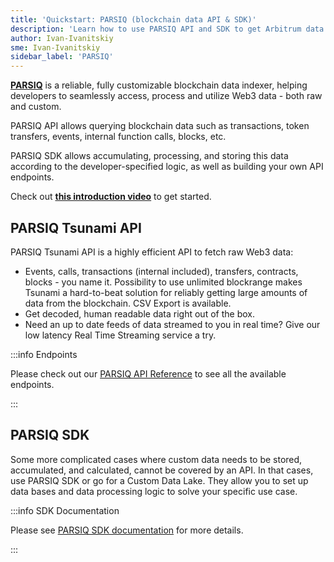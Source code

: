 ```yaml
---
title: 'Quickstart: PARSIQ (blockchain data API & SDK)'
description: 'Learn how to use PARSIQ API and SDK to get Arbitrum data'
author: Ivan-Ivanitskiy
sme: Ivan-Ivanitskiy
sidebar_label: 'PARSIQ'
---
```


**[PARSIQ](https://www.parsiq.net/)** is a reliable, fully customizable blockchain data indexer, helping developers to seamlessly access, process and utilize Web3 data - both raw and custom.

PARSIQ API allows querying blockchain data such as transactions, token transfers, events, internal function calls, blocks, etc.

PARSIQ SDK allows accumulating, processing, and storing this data according to the developer-specified logic, as well as building your own API endpoints.

Check out **[this introduction video](https://www.youtube.com/watch?v=kQJYJGt62hc)**
to get started.

## PARSIQ Tsunami API

PARSIQ Tsunami API is a highly efficient API to fetch raw Web3 data:

- Events, calls, transactions (internal included), transfers, contracts, blocks - you name it. Possibility to use unlimited blockrange makes Tsunami a hard-to-beat solution for reliably getting large amounts of data from the blockchain. CSV Export is available.
- Get decoded, human readable data right out of the box.
- Need an up to date feeds of data streamed to you in real time? Give our low latency Real Time Streaming service a try.

:::info Endpoints

Please check out our [PARSIQ API Reference](https://docs.parsiq.net/reference/introduction) to see all the available endpoints.

:::

## PARSIQ SDK

Some more complicated cases where custom data needs to be stored, accumulated, and calculated, cannot be covered by an API. In that cases, use PARSIQ SDK or go for a Custom Data Lake. They allow you to set up data bases and data processing logic to solve your specific use case.

:::info SDK Documentation

Please see [PARSIQ SDK documentation](https://docs.parsiq.net/reference/your-own-web3-api) for more details.

:::
